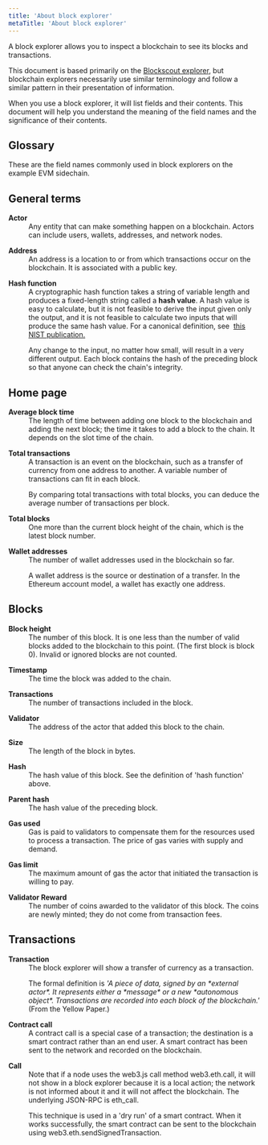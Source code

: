 ```yaml
---
title: 'About block explorer'
metaTitle: 'About block explorer'
---
```


A block explorer allows you to inspect a blockchain to see its blocks and
transactions.  

This document is based primarily on the
[Blockscout explorer](https://blockscout.com/), but blockchain explorers
necessarily use similar terminology and follow a similar pattern in their
presentation of information.  

When you use a block explorer, it will list fields and their contents. This document will help you understand the meaning of the field names and the
significance of their contents.

## Glossary
These are the field names commonly used in block explorers on the example EVM sidechain.
## General terms
<dl>
  <p></p><dt>
    <strong>Actor</strong>
  </dt>
  <dd>
    Any entity that can make something happen on a blockchain. Actors can
    include users, wallets, addresses, and network nodes.
  </dd>
  <p></p><dt>
    <strong>Address</strong>
  </dt>
  <dd>
    An address is a location to or from which transactions occur on the
    blockchain. It is associated with a public key.
  </dd>
  <p></p><dt>
    <strong>Hash function</strong>
  </dt>
  <dd>
    A cryptographic hash function takes a string of variable length and produces
    a fixed-length string called a <b>hash value</b>. A hash value is easy to
    calculate, but it is not feasible to derive the input given only the output,
    and it is not feasible to calculate two inputs that will produce the same
    hash value. For a canonical definition, see&nbsp; 
    <a href="https://nvlpubs.nist.gov/nistpubs/SpecialPublications/NIST.SP.800-57pt1r5.pdf">
      this NIST publication.
    </a>
    <p>
      Any change to the input, no matter how small, will result in a very
      different output. Each block contains the hash of the preceding block so
      that anyone can check the chain's integrity.
     </p>
     </dd>
</dl>

## Home page
<dl>
  <p></p><dt>
    <strong>Average block time</strong>
  </dt>
  <dd>
    The length of time between adding one block to the blockchain and adding the
    next block; the time it takes to add a block to the chain. It depends on
    the slot time of the chain.
  </dd>
  <p></p><dt>
    <strong>Total transactions</strong>
  </dt>
  <dd>
    A transaction is an event on the blockchain, such as a transfer of currency
    from one address to another. A variable number of transactions can fit in
    each block.
    <p>
     By comparing total transactions with total blocks, you can deduce the
     average number of transactions per block.
    </p>
  </dd>
  <p></p><dt>
    <strong>Total blocks</strong>
  </dt>
  <dd>
    One more than the current block height of the chain, which is the latest block
    number.
  </dd>
  <p></p><dt>
    <strong>Wallet addresses</strong>
  </dt>
  <dd>
    The number of wallet addresses used in the blockchain so far.
    <p>
    A wallet address is the source or destination of a transfer. 
     In the Ethereum account model, a wallet has exactly one address.
    </p>
  </dd>
</dl>

## Blocks
<dl>
  <p></p><dt>
    <strong>Block height</strong>
  </dt>
  <dd>
    The number of this block. It is one less than the number of valid blocks
    added to the blockchain to this point. (The first block is block 0). Invalid or ignored
    blocks are not counted.
  </dd>
  <p></p><dt>
    <strong>Timestamp </strong>
  </dt>
  <dd>The time the block was added to the chain.</dd>
  <p></p><dt>
    <strong>Transactions</strong>
  </dt>
  <dd>The number of transactions included in the block.</dd>
  <p></p><dt>
    <strong>Validator</strong>
  </dt>
  <dd>The address of the actor that added this block to the chain.</dd>
  <p></p><dt>
    <strong>Size</strong>
  </dt>
  <dd>The length of the block in bytes.</dd>
  <p></p><dt>
    <strong>Hash</strong>
  </dt>
  <dd>
    The hash value of this block. See the definition of 'hash function' above.
  </dd>
  <p></p><dt>
    <strong>Parent hash</strong>
  </dt>
  <dd>The hash value of the preceding block.</dd>
  <p></p><dt>
    <strong>Gas used</strong>
  </dt>
  <dd>
    Gas is paid to validators to compensate them for the resources used to process a
    transaction. The price of gas varies with supply and demand.
  </dd>
  <p></p><dt>
    <strong>Gas limit</strong>
  </dt>
  <dd>
    The maximum amount of gas the actor that initiated the transaction is
    willing to pay.
  </dd>
  <p></p><dt>
    <strong>Validator Reward</strong>
  </dt>
  <dd>
    The number of coins awarded to the validator of this block. The coins are newly
    minted; they do not come from transaction fees.
  </dd>
</dl>

## Transactions
<dl>
  <p></p><dt>
    <strong>Transaction</strong>
  </dt>
  <dd>
    The block explorer will show a transfer of currency as a transaction.
    <p>
    The formal definition is 
        <i> 'A piece of data, signed by an *external actor*. It represents either a
        *message* or a new *autonomous object*. Transactions are recorded into each
        block of the blockchain.' </i>
      (From the Yellow Paper.)
      </p>
      </dd>
  <p></p><dt>
    <strong>Contract call</strong>
  </dt>
  <dd>
    A contract call is a special case of a transaction; the destination is a
    smart contract rather than an end user. A smart contract has been sent to
    the network and recorded on the blockchain.
  </dd>
  <p></p><dt>
    <strong>Call</strong>
  </dt>
  <dd>
    Note that if a node uses the web3.js call method web3.eth.call, it will not
    show in a block explorer because it is a local action; the network is not
    informed about it and it will not affect the blockchain. The underlying
    JSON-RPC is eth_call.
    <p>
    This technique is used in a 'dry run' of a smart contract. When it works
    successfully, the smart contract can be sent to the blockchain using
    web3.eth.sendSignedTransaction.
    </p>
  </dd>
</dl>
